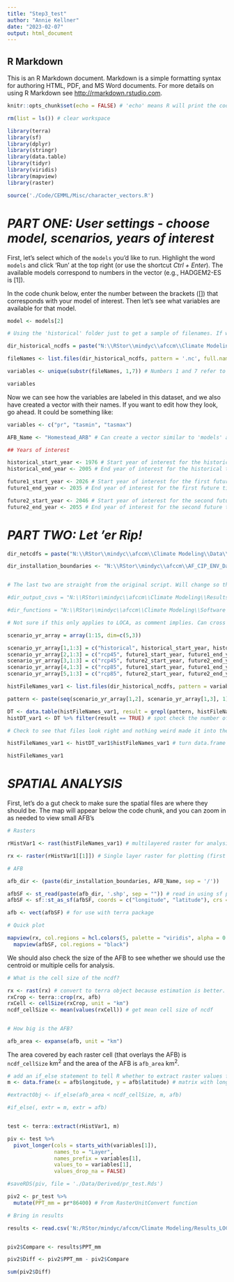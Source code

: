 ```yaml
---
title: "Step3_test"
author: "Annie Kellner"
date: "2023-02-07"
output: html_document
---
```


## R Markdown

This is an R Markdown document. Markdown is a simple formatting syntax for authoring HTML, PDF, and MS Word documents. For more details on using R Markdown see <http://rmarkdown.rstudio.com>.


```r
knitr::opts_chunk$set(echo = FALSE) # 'echo' means R will print the code along with the results. 

rm(list = ls()) # clear workspace

library(terra)
library(sf)
library(dplyr)
library(stringr)
library(data.table)
library(tidyr)
library(viridis)
library(mapview)
library(raster)

source('./Code/CEMML/Misc/character_vectors.R')

```

# *PART ONE: User settings - choose model, scenarios, years of interest*

First, let's select which of the `models` you'd like to run. Highlight the word `models` and click 'Run' at the top right (or use the shortcut *Ctrl + Enter*). The available models correspond to numbers in the vector (e.g., HADGEM2-ES is [1]). 

In the code chunk below, enter the number between the brackets ([]) that corresponds with your model of interest. Then let's see what variables are available for that model.

```r

model <- models[2]

# Using the 'historical' folder just to get a sample of filenames. If we need to change this strategy no biggie.

dir_historical_ncdfs = paste("N:\\RStor\\mindyc\\afccm\\Climate Modeling\\Data\\", model, "\\historical", sep = "")

fileNames <- list.files(dir_historical_ncdfs, pattern = '.nc', full.names = FALSE)

variables <- unique(substr(fileNames, 1,7)) # Numbers 1 and 7 refer to character indexes within the file names (i.e., the first seven letters of the file names)

variables
```

Now we can see how the variables are labeled in this dataset, and we also have created a vector with their names. If you want to edit how they look, go ahead. It could be something like: 

```r

variables <- c("pr", "tasmin", "tasmax")

```


```r

AFB_Name <- "Homestead_ARB" # Can create a vector similar to 'models' above if desired

## Years of interest

historical_start_year <- 1976 # Start year of interest for the historical time period  
historical_end_year <- 2005 # End year of interest for the historical time period

future1_start_year <- 2026 # Start year of interest for the first future time period 
future1_end_year <- 2035 # End year of interest for the first future time period 

future2_start_year <- 2046 # Start year of interest for the second future time period 
future2_end_year <- 2055 # End year of interest for the second future time period 

```

# *PART TWO: Let 'er Rip!*


```r

dir_netcdfs = paste("N:\\RStor\\mindyc\\afccm\\Climate Modeling\\Data\\", model, sep = "")

dir_installation_boundaries <- "N:\\RStor\\mindyc\\afccm\\AF_CIP_ENV_Data_Phase3/Installation_Boundaries/" # site boundary shape files used for clipping


# The last two are straight from the original script. Will change so that directories can be set more generally in 'settings'

#dir_output_csvs = "N:\\RStor\\mindyc\\afccm\\Climate Modeling\\Results_LOCA_V2" # output csv

#dir_functions = "N:\\RStor\\mindyc\\afccm\\Climate Modeling\\Software Apps\\R scripts\\LOCA_V2" # scripts that call in functions for analysis

```

```r

# Not sure if this only applies to LOCA, as comment implies. Can cross that bridge when we come to it. 

scenario_yr_array = array(1:15, dim=c(5,3))

scenario_yr_array[1,1:3] = c("historical", historical_start_year, historical_end_year)
scenario_yr_array[2,1:3] = c("rcp45", future1_start_year, future1_end_year)
scenario_yr_array[3,1:3] = c("rcp45", future2_start_year, future2_end_year)
scenario_yr_array[4,1:3] = c("rcp85", future1_start_year, future1_end_year)
scenario_yr_array[5,1:3] = c("rcp85", future2_start_year, future2_end_year)

```


```r

histFileNames_var1 <- list.files(dir_historical_ncdfs, pattern = variables[1], full.names = TRUE) # partition files by variable

pattern <- paste(seq(scenario_yr_array[1,2], scenario_yr_array[1,3], 1), collapse = "|") # partition by years of interest

DT <- data.table(histFileNames_var1, result = grepl(pattern, histFileNames_var1))  
histDT_var1 <- DT %>% filter(result == TRUE) # spot check the number of observations - should equal the number of years in the time period of interest

# Check to see that files look right and nothing weird made it into the list

histFileNames_var1 <- histDT_var1$histFileNames_var1 # turn data.frame column into a vector for use with rast()

histFileNames_var1
```

# *SPATIAL ANALYSIS*

First, let's do a gut check to make sure the spatial files are where they should be. The map will appear below the code chunk, and you can zoom in as needed to view small AFB's 

```r

# Rasters

rHistVar1 <- rast(histFileNames_var1) # multilayered raster for analysis

rx <- raster(rHistVar1[[1]]) # Single layer raster for plotting (first layer)

# AFB

afb_dir <- (paste(dir_installation_boundaries, AFB_Name, sep = '/'))

afbSF <- st_read(paste(afb_dir, '.shp', sep = "")) # read in using sf package first
afbSF <- sf::st_as_sf(afbSF, coords = c("longitude", "latitude"), crs = st_crs(4326)) # EPSG:4326 is lat/long

afb <- vect(afbSF) # for use with terra package

# Quick plot

mapview(rx, col.regions = hcl.colors(5, palette = "viridis", alpha = 0.8)) + # 5 i an ab
  mapview(afbSF, col.regions = "black")


```

We should also check the size of the AFB to see whether we should use the centroid or multiple cells for analysis. 

```r

# What is the cell size of the ncdf?

rx <- rast(rx) # convert to terra object because estimation is better. Could also use raster::area()
rxCrop <- terra::crop(rx, afb)
rxCell <- cellSize(rxCrop, unit = "km")
ncdf_cellSize <- mean(values(rxCell)) # get mean cell size of ncdf


# How big is the AFB?

afb_area <- expanse(afb, unit = "km")

```

The area covered by each raster cell (that overlays the AFB) is `ncdf_cellSize` km^2^ and the area of the AFB is `afb_area` km^2^.

```r

# add an if_else statement to tell R whether to extract raster values from matrix or shapefile
m <- data.frame(x = afb$longitude, y = afb$latitude) # matrix with longitude and latitude pulled from shp metadata

#extractObj <- if_else(afb_area < ncdf_cellSize, m, afb)

#if_else(, extr = m, extr = afb)


test <- terra::extract(rHistVar1, m)

piv <- test %>%
  pivot_longer(cols = starts_with(variables[1]),
               names_to = "Layer",
               names_prefix = variables[1],
               values_to = variables[1],
               values_drop_na = FALSE)

#saveRDS(piv, file = './Data/Derived/pr_test.Rds')

piv2 <- pr_test %>%
  mutate(PPT_mm = pr*86400) # From RasterUnitConvert function

# Bring in results 

results <- read.csv('N:/RStor/mindyc/afccm/Climate Modeling/Results_LOCA_V2/Homestead_ARB/Homestead_ARB_historical_1976-2005_AllDays.csv')


piv2$Compare <- results$PPT_mm

piv2$Diff <- piv2$PPT_mm - piv2$Compare

sum(piv2$Diff)

```














